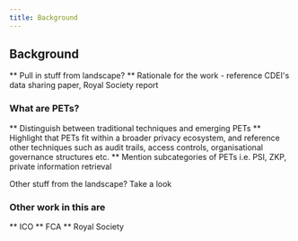 ```yaml
---
title: Background
---
```



<CookieBanner />

## Background

** Pull in stuff from landscape?
** Rationale for the work - reference CDEI's data sharing paper, Royal Society report

### What are PETs?

** Distinguish between traditional techniques and emerging PETs
** Highlight that PETs fit within a broader privacy ecosystem, and reference other techniques such as audit trails, access controls, organisational governance structures etc.
\*\* Mention subcategories of PETs i.e. PSI, ZKP, private information retrieval

Other stuff from the landscape? Take a look

### Other work in this are

** ICO
** FCA
\*\* Royal Society

